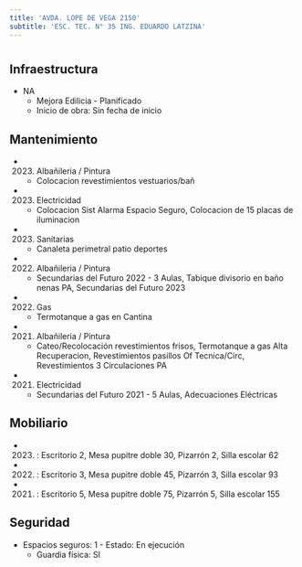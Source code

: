 ```yaml
---
title: 'AVDA. LOPE DE VEGA 2150'
subtitle: 'ESC. TEC. N° 35 ING. EDUARDO LATZINA'
---
```


#
## Infraestructura

* NA 
    + Mejora Edilicia - Planificado 
    + Inicio de obra: Sin fecha de inicio 






## Mantenimiento

*  (2023) Albañileria / Pintura 
    + Colocacion revestimientos vestuarios/bañ

*  (2023) Electricidad 
    + Colocacion Sist Alarma Espacio Seguro, Colocacion de 15 placas de iluminacion

*  (2023) Sanitarias 
    + Canaleta perimetral patio deportes

*  (2022) Albañileria / Pintura 
    + Secundarias del Futuro 2022 - 3 Aulas, Tabique divisorio en baño nenas PA, Secundarias del Futuro 2023

*  (2022) Gas 
    + Termotanque a gas en Cantina

*  (2021) Albañileria / Pintura 
    + Cateo/Recolocación revestimientos frisos, Termotanque a gas Alta Recuperacion, Revestimientos pasillos Of Tecnica/Circ, Revestimientos 3 Circulaciones PA

*  (2021) Electricidad 
    + Secundarias del Futuro 2021 - 5 Aulas, Adecuaciones Eléctricas





## Mobiliario

*  (2023) : Escritorio 2, Mesa pupitre doble 30, Pizarrón 2, Silla escolar 62 

*  (2022) : Escritorio 3, Mesa pupitre doble 45, Pizarrón 3, Silla escolar 93 

*  (2021) : Escritorio 5, Mesa pupitre doble 75, Pizarrón 5, Silla escolar 155 





## Seguridad

*  Espacios seguros: 1 - Estado: En ejecución 
    + Guardia física: SI



